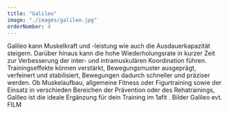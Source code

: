 ```yaml
---
title: "Galileo"
image: "./images/galileo.jpg"
orderNumber: 4
---
```


Galileo kann Muskelkraft und -leistung wie auch die Ausdauerkapazität steigern. Darüber hinaus kann die hohe
Wiederholungsrate in kurzer Zeit zur Verbesserung der inter- und intramuskulären Koordination führen.
Trainingseffekte können verstärkt, Bewegungsmuster ausgeprägt, verfeinert und stabilisiert, Bewegungen dadurch
schneller und präziser werden. Ob Muskelaufbau, allgemeine Fitness oder Figurtraining sowie der Einsatz in
verschieden Bereichen der Prävention oder des Rehatrainings, Galileo ist die ideale Ergänzung für dein Training im
1afit . Bilder Galileo evt. FILM